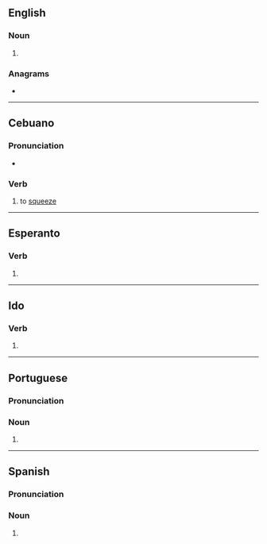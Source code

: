 {{also|Tiros|tīros}}
==English==

===Noun===
{{head|en|noun form}}

# {{plural of|en|tiro}}

===Anagrams===
* {{anagrams|en|a=iorst|Istro-|riots|roist|rosti|rotis|rösti|torsi|trios}}

----

==Cebuano==

===Pronunciation===
* {{hyphenation|ceb|ti|ros}}

===Verb===
{{head|ceb|verb}}

# to [[squeeze]]

----

==Esperanto==

===Verb===
{{eo-head}}

# {{eo-form of|tir|os}}

----

==Ido==

===Verb===
{{io-verb form}}

# {{io-form of|tir}}

----

==Portuguese==

===Pronunciation===
{{pt-IPA}}

===Noun===
{{head|pt|noun form|g=m}}

# {{plural of|pt|tiro}}

----

==Spanish==

===Pronunciation===
{{es-IPA}}

===Noun===
{{head|es|noun form|g=m-p}}

# {{plural of|es|tiro}}